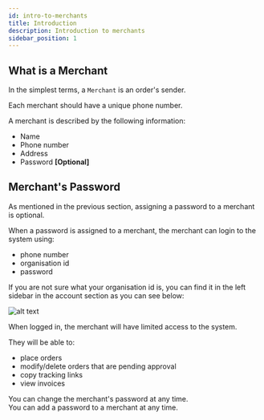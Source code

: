 ```yaml
---
id: intro-to-merchants
title: Introduction
description: Introduction to merchants
sidebar_position: 1
---
```


## What is a Merchant

In the simplest terms, a `Merchant` is an order's sender.

Each merchant should have a unique phone number.

A merchant is described by the following information:
- Name
- Phone number
- Address
- Password **[Optional]**

## Merchant's Password

As mentioned in the previous section, assigning a password to a merchant is optional.

When a password is assigned to a merchant, the merchant can login to the system using:
- phone number
- organisation id
- password

If you are not sure what your organisation id is, you can find it in the left sidebar in the account section as you can see below:

![alt text](./media/org-id.png)

When logged in, the merchant will have limited access to the system.

They will be able to:
- place orders
- modify/delete orders that are pending approval
- copy tracking links
- view invoices

<Tip>

You can change the merchant's password at any time.\
You can add a password to a merchant at any time.

</Tip>